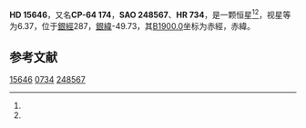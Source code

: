{{Starbox begin
| name = HD 15646
}}
{{Starbox observe
| epoch = [[J2000.0|J2000.0]]
| constell = {{星座名待查}}<ref name=SIMBAD>{{cite web
 | url=http://simbad.u-strasbg.fr/simbad/sim-id?Ident=HR+734
 | title =Pulsating variable Star
 | publisher=Centre de Données astronomiques de Strasbourg
 | work=SIMBAD
 | accessdate=2012-07-13}}</ref><ref name=DATA>{{cite web
 | url=http://vizier.u-strasbg.fr/viz-bin/VizieR-5?-out.add=.&-source=5050&-corr=PK=HR&-out.max=9999&HR=734
 | title=VizieR Detailed Page
 | accessdate=2012-07-13
 | archive-date=2016-03-04
 | archive-url=https://web.archive.org/web/20160304222458/http://vizier.u-strasbg.fr/viz-bin/VizieR-5?-out.add=.&-source=5050&-corr=PK=HR&-out.max=9999&HR=734
 | dead-url=no
 }}</ref>
| 星官 = 
| ra = {{RA|2|28|4.4}}<ref name=SIMBAD /><ref name=DATA />
| dec = {{DEC|-64|17|59}}<ref name=SIMBAD /><ref name=DATA />
| appmag_v = 6.37<ref name=SIMBAD /><ref name=DATA />
}}
{{Starbox character
| class = A0V<ref name=SIMBAD /><ref name=DATA />
| b-v = -0.04<ref name=SIMBAD /><ref name=DATA />
| u-b = -0.05<ref name=SIMBAD /><ref name=DATA />
| r-i = <ref name=SIMBAD /><ref name=DATA />
| variable = 
}}
{{Starbox astrometry
| radial_v = -0.05
| prop_mo_ra = 10
| parallax = 
| p_error = 
}}
{{Starbox catalog
| names =CP-64 174，[[SAO星表|SAO]] 248567，[[HD星表|HD]] 15646，[[HR星表|HR]] 734}}
{{Starbox reference |Simbad=HR+734}}
{{Starbox end}}

'''HD 15646'''，又名'''CP-64 174'''，'''SAO 248567'''、'''HR 734'''，是一颗恒星<ref name=SIMBAD /><ref name=DATA />，视星等为6.37，位于[[銀道座標系|銀經]]287，[[銀道座標系|銀緯]]-49.73，其[[B1900.0|B1900.0]]坐标为赤經{{RA|2|25|44.2}}，赤緯{{DEC|-64|-49.73|47}}。

== 参考文献 ==
{{reflist}}

{{star-stub}}

[[Category:HD和HDE天體|15646]]
[[Category:HR天體|0734]]
[[Category:SAO天體|248567]]
